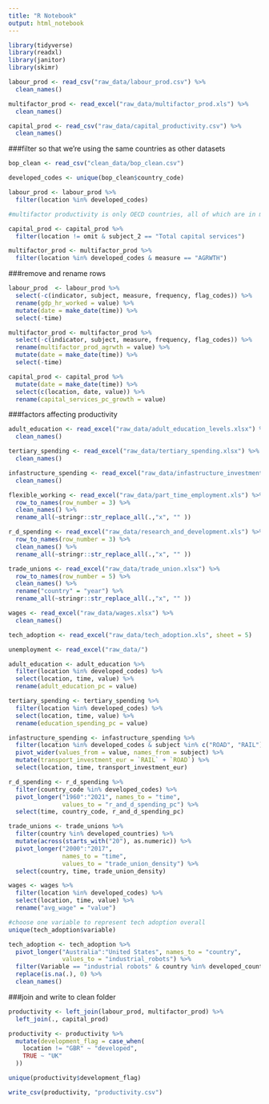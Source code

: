 ```yaml
---
title: "R Notebook"
output: html_notebook
---
```

```r
library(tidyverse)
library(readxl)
library(janitor)
library(skimr)
```

```r
labour_prod <- read_csv("raw_data/labour_prod.csv") %>% 
  clean_names()

multifactor_prod <- read_excel("raw_data/multifactor_prod.xls") %>% 
  clean_names()

capital_prod <- read_csv("raw_data/capital_productivity.csv") %>% 
  clean_names()
```
###filter so that we're using the same countries as other datasets
```r
bop_clean <- read_csv("clean_data/bop_clean.csv")

developed_codes <- unique(bop_clean$country_code)

labour_prod <- labour_prod %>% 
  filter(location %in% developed_codes)

#multifactor productivity is only OECD countries, all of which are in my criteria of developed countries
```
```r
capital_prod <- capital_prod %>% 
  filter(location != omit & subject_2 == "Total capital services")
```

```r
multifactor_prod <- multifactor_prod %>% 
  filter(location %in% developed_codes & measure == "AGRWTH")
```

###remove and rename rows
```r
labour_prod  <- labour_prod %>% 
  select(-c(indicator, subject, measure, frequency, flag_codes)) %>%
  rename(gdp_hr_worked = value) %>% 
  mutate(date = make_date(time)) %>% 
  select(-time)
```

```r
multifactor_prod <- multifactor_prod %>% 
  select(-c(indicator, subject, measure, frequency, flag_codes)) %>%
  rename(multifactor_prod_agrwth = value) %>% 
  mutate(date = make_date(time)) %>% 
  select(-time)
```

```r
capital_prod <- capital_prod %>% 
  mutate(date = make_date(time)) %>% 
  select(c(location, date, value)) %>% 
  rename(capital_services_pc_growth = value)
```
###factors affecting productivity
```r
adult_education <- read_excel("raw_data/adult_education_levels.xlsx") %>% 
  clean_names()

tertiary_spending <- read_excel("raw_data/tertiary_spending.xlsx") %>% 
  clean_names()

infastructure_spending <- read_excel("raw_data/infastructure_investment.xls") %>% 
  clean_names()

flexible_working <- read_excel("raw_data/part_time_employment.xls") %>% 
  row_to_names(row_number = 3) %>% 
  clean_names() %>% 
  rename_all(~stringr::str_replace_all(.,"x", "" ))

r_d_spending <- read_excel("raw_data/research_and_development.xls") %>% 
  row_to_names(row_number = 3) %>% 
  clean_names() %>% 
  rename_all(~stringr::str_replace_all(.,"x", "" ))

trade_unions <- read_excel("raw_data/trade_union.xlsx") %>% 
  row_to_names(row_number = 5) %>% 
  clean_names() %>% 
  rename("country" = "year") %>% 
  rename_all(~stringr::str_replace_all(.,"x", "" ))

wages <- read_excel("raw_data/wages.xlsx") %>% 
  clean_names()

tech_adoption <- read_excel("raw_data/tech_adoption.xls", sheet = 5)

unemployment <- read_excel("raw_data/")
```

```r
adult_education <- adult_education %>% 
  filter(location %in% developed_codes) %>% 
  select(location, time, value) %>% 
  rename(adult_education_pc = value)

tertiary_spending <- tertiary_spending %>% 
  filter(location %in% developed_codes) %>% 
  select(location, time, value) %>% 
  rename(education_spending_pc = value)
```

```r
infastructure_spending <- infastructure_spending %>% 
  filter(location %in% developed_codes & subject %in% c("ROAD", "RAIL")) %>%
  pivot_wider(values_from = value, names_from = subject) %>% 
  mutate(transport_investment_eur = `RAIL` + `ROAD`) %>% 
  select(location, time, transport_investment_eur)
```
```r
r_d_spending <- r_d_spending %>% 
  filter(country_code %in% developed_codes) %>% 
  pivot_longer("1960":"2021", names_to = "time", 
               values_to = "r_and_d_spending_pc") %>% 
  select(time, country_code, r_and_d_spending_pc)
```
```r
trade_unions <- trade_unions %>% 
  filter(country %in% developed_countries) %>% 
  mutate(across(starts_with("20"), as.numeric)) %>% 
  pivot_longer("2000":"2017", 
               names_to = "time", 
               values_to = "trade_union_density") %>% 
  select(country, time, trade_union_density)
```

```r
wages <- wages %>% 
  filter(location %in% developed_codes) %>% 
  select(location, time, value) %>% 
  rename("avg_wage" = "value")
```

```r
#choose one variable to represent tech adoption overall
unique(tech_adoption$variable)

tech_adoption <- tech_adoption %>% 
  pivot_longer("Australia":"United States", names_to = "country", 
               values_to = "industrial_robots") %>% 
  filter(Variable == "industrial robots" & country %in% developed_countries) %>% 
  replace(is.na(.), 0) %>% 
  clean_names()
```


###join and write to clean folder
```r
productivity <- left_join(labour_prod, multifactor_prod) %>% 
  left_join(., capital_prod)
```

```r
productivity <- productivity %>% 
  mutate(development_flag = case_when(
    location != "GBR" ~ "developed",
    TRUE ~ "UK"
  ))

unique(productivity$development_flag)
```


```r
write_csv(productivity, "productivity.csv")
```


